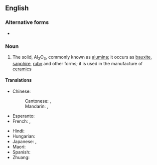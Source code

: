 ==English==

===Alternative forms===
* {{alter|en|aluminum oxide}}

===Noun===
{{wikipedia}}
{{en-noun|-}}

# {{lb|en|inorganic compound}} The solid, Al<sub>2</sub>O<sub>3</sub>, commonly known as [[alumina]]; it occurs as [[bauxite]], [[sapphire]], [[ruby]] and other forms; it is used in the manufacture of [[ceramic]]s

====Translations====
{{trans-top|alumina, Al<sub>2</sub>O<sub>3</sub>}}
* Chinese:
*: Cantonese: {{t|yue|氧化鋁}}, {{t|yue|氧化铝|tr=joeng5 faa3 leoi5}}
*: Mandarin: {{t+|cmn|氧化鋁}}, {{t+|cmn|氧化铝|tr=yǎnghuàlǚ}}
* Esperanto: {{t|eo|aluminia oksido}}
* French: {{t+|fr|alumine|?}}, {{t+|fr|oxyde d'aluminium|?}}
{{trans-mid}}
* Hindi: {{t|hi|स्फट्यातु जारेय|?}}
* Hungarian: {{t+|hu|alumínium-oxid}}
* Japanese: {{t|ja|酸化アルミニウム|tr=sankaaruminiumu}}, {{t+|ja|アルミナ|tr=arumina}}
* Maori: {{t|mi|konumohe ōkai}}
* Spanish: {{t|es|óxido de aluminio|m}}
* Zhuang: {{t|za|yangjvalij}}
{{trans-bottom}}